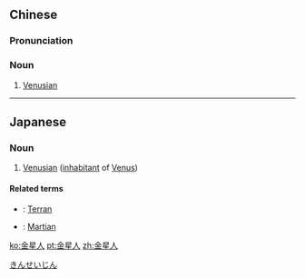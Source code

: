 ==Chinese==
{{zh-forms|type=21}}

===Pronunciation===
{{zh-pron
|m=Jīnxīngrén
|c=gam1 sing1 jan4
|cat=n
}}

===Noun===
{{zh-noun}}

# [[Venusian]]

----

==Japanese==
{{ja-kanjitab|きん|せい|じん|yomi=o}}

===Noun===
{{ja-noun|きんせいじん}}

# [[Venusian]] ([[inhabitant]] of [[Venus]])

====Related terms====
* {{ja-r|地球人|ちきゅうじん}}: [[Terran]]
* {{ja-r|火星人|かせいじん}}: [[Martian]]

[[Category:ja:Celestial inhabitants|きんせいじん]]

[[ko:金星人]]
[[pt:金星人]]
[[zh:金星人]]